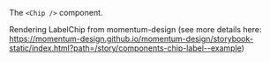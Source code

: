 The `<Chip />` component.

Rendering LabelChip from momentum-design (see more details here: https://momentum-design.github.io/momentum-design/storybook-static/index.html?path=/story/components-chip-label--example)